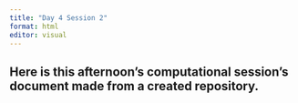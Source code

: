 ```yaml
---
title: "Day 4 Session 2"
format: html
editor: visual
---
```


## Here is this afternoon's computational session's document made from a created repository.
